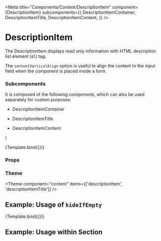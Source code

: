 
<Meta
  title="Components/Content/DescriptionItem"
  component={DescriptionItem}
  subcomponents={{
    DescriptionItemContainer,
    DescriptionItemTitle,
    DescriptionItemContent,
  }}
/>

# DescriptionItem

The DescriptionItem displays read only information with HTML description list element (`dl`) tag.

The `contentVerticalAlign` option is useful to align the content to the input field when the component is placed inside a form.

### Subcomponents

It is composed of the following components, which can also be used separately for custom purposes:

- DescriptionItemContainer
- DescriptionItemTitle
- DescriptionItemContent

  <DescriptionItem title={title} content={content} hideIfEmpty={hideIfEmpty} />
)

<Canvas>
  <Story
    name="Default"
    args={{ title: 'Name', content: 'John Doe', hideIfEmpty: false }}
  >
    {Template.bind({})}
  </Story>
</Canvas>

### Props

<ArgsTable story="Default" />

### Theme

<Theme
  component="content"
  items={['descriptionItem', 'descriptionItemTitle']}
/>

## Example: Usage of `hideIfEmpty`

<Canvas>
  <Story
    name="Hide if empty"
    args={{ title: 'Name', content: null, hideIfEmpty: true }}
  >
    {Template.bind({})}
  </Story>
</Canvas>

## Example: Usage within Section

<Canvas>
  <Story name="Usage within Section">
    <Section>
      <SectionContainer>
        <SectionContent>
          <DescriptionItem content="Name" title="John Doe" />
        </SectionContent>
      </SectionContainer>
    </Section>
  </Story>
</Canvas>
